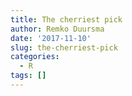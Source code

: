 ```yaml
---
title: The cherriest pick
author: Remko Duursma
date: '2017-11-10'
slug: the-cherriest-pick
categories:
  - R
tags: []
---
```


